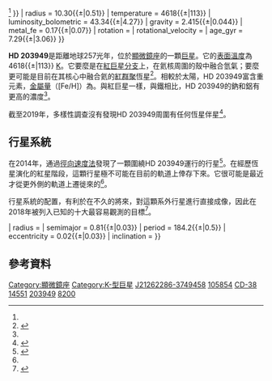 {{Short description|在顯微鏡座的一顆恆星}}
{{Sky|21|26|22.8745|-|37|49|45.9539}}
{{Starbox begin
|name=HD 203949
}}
{{Starbox observe
| epoch = J2000
| constell = [[顯微鏡座|顯微鏡座]]
| ra = {{RA|21|26|22.8745}}<ref name=EDR3/>
| dec = {{DEC|-37|49|45.950}}<ref name=EDR3/>
| appmag_v = 5.62{{±|0.01}}<ref name=Campante2019/>
}}
{{Starbox character
| type = [[巨星|巨星]]
| class = K2III<ref name=houk1999>{{cite journal
 | last1=Houk | first1=N. | last2=Swift | first2=C.
 | title=Michigan catalogue of two-dimensional spectral types for the HD Stars
 | journal=Michigan Spectral Survey
 | volume=5 | year=1999
 | bibcode=1999MSS...C05....0H }}</ref>
|b-v=
}}
{{Starbox astrometry
| radial_v = {{val|-83.50|0.16}}<ref name=EDR3>{{cite Gaia EDR3|6583094222249556224}}</ref>
| prop_mo_ra = 168.257<ref name=EDR3/>
| prop_mo_dec = −11.075<ref name=EDR3/>
| parallax = 12.6806
| p_error = 0.0577
| parallax_footnote = <ref name=EDR3/>
| absmag_v = +1.10<ref name=xhip>{{cite journal
 | title=XHIP: An extended hipparcos compilation
 | journal=Astronomy Letters
 | volume=38 | issue=5 | pages=331 | year=2012
 | last1=Anderson | first1=E. | last2=Francis | first2=Ch.
 | bibcode=2012AstL...38..331A | arxiv=1108.4971
 | doi=10.1134/S1063773712050015 | s2cid=119257644
 }}</ref>
}}
{{Starbox detail
| source =<ref name=Campante2019/>
| mass =  1.00{{±|0.16}}
| radius = 10.30{{±|0.51}}
| temperature = 4618{{±|113}}
| luminosity_bolometric = 43.34{{±|4.27}}
| gravity = 2.415{{±|0.044}}
| metal_fe = 0.17{{±|0.07}}
| rotation = 
| rotational_velocity = 
| age_gyr =  7.29{{±|3.06}}
}}
{{Starbox catalog
| names = {{odlist|CD=-38 14551|GSC=07979-00047|2MASS = J21262286-3749458|TYC=7979-47-1|HIP=105854|HR=8200|Gaia DR2=6583094222249556224}}<ref name=SIMBAD>{{cite simbad|title=HD 121056|accessdate=2021-05-13}}</ref>
}}
{{Starbox reference
| Simbad = HD+203949
}}
{{Starbox end}}

'''HD 203949'''是距離地球257光年，位於[[顯微鏡座|顯微鏡座]]的一顆[[巨星|巨星]]。它的[[有效溫度|表面溫度]]為4618{{±|113}} [[開爾文|K]]。它要麼是在[[紅巨星分支|紅巨星分支]]上，在氦核周圍的殼中融合氫氣；要麼更可能是目前在其核心中融合氦的[[紅群聚|紅群聚]]恆星<ref name=Campante2019>{{cite journal |arxiv=1909.05961 |doi=10.3847/1538-4357/ab44a8 |title=TESS Asteroseismology of the Known Red-giant Host Stars HD 212771 and HD 203949 |year=2019 |last1=Campante |first1=Tiago L. |last2=Corsaro |first2=Enrico |last3=Lund |first3=Mikkel N. |last4=Mosser |first4=Benoît |last5=Serenelli |first5=Aldo |last6=Veras |first6=Dimitri |last7=Adibekyan |first7=Vardan |last8=Antia |first8=H. M. |last9=Ball |first9=Warrick |last10=Basu |first10=Sarbani |last11=Bedding |first11=Timothy R. |last12=Bossini |first12=Diego |last13=Davies |first13=Guy R. |last14=Mena |first14=Elisa Delgado |last15=García |first15=Rafael A. |last16=Handberg |first16=Rasmus |last17=Hon |first17=Marc |last18=Kane |first18=Stephen R. |last19=Kawaler |first19=Steven D. |last20=Kuszlewicz |first20=James S. |last21=Lucas |first21=Miles |last22=Mathur |first22=Savita |last23=Nardetto |first23=Nicolas |last24=Nielsen |first24=Martin B. |last25=Pinsonneault |first25=Marc H. |last26=Reffert |first26=Sabine |last27=Aguirre |first27=Víctor Silva |last28=Stassun |first28=Keivan G. |last29=Stello |first29=Dennis |last30=Stock |first30=Stephan |journal=The Astrophysical Journal |volume=885 |issue=1 |page=31 |bibcode=2019ApJ...885...31C |s2cid=202572968 |display-authors=1 }}</ref>。相較於太陽，HD 203949富含重元素，[[金屬量|金屬量]]（[Fe/H]）為{{val|0.17|0.07|ul=dex}}。與紅巨星一樣，與鐵相比，HD 203949的鈉和鋁有更高的濃度<ref name=Campante2019/>。

截至2019年，多樣性調查沒有發現HD 203949周圍有任何恆星伴星<ref>{{cite journal |arxiv=1903.02332 |doi=10.1093/mnras/stz671 |title=A high binary fraction for the most massive close-in giant planets and brown dwarf desert members |year=2019 |last1=Biller |first1=B. |last2=Mužić |first2=K. |last3=Lopez |first3=E. |last4=Bonavita |first4=M. |last5=Rice |first5=K. |last6=Fontanive |first6=C. |journal=Monthly Notices of the Royal Astronomical Society |volume=485 |issue=4 |pages=4967–4996 }}</ref>。

== 行星系統 ==
在2014年，通過[[徑向速度法|徑向速度法]]發現了一顆圍繞HD 203949運行的行星<ref name=Jones2014>{{cite journal |arxiv=1406.0884 |doi=10.1051/0004-6361/201323345 |title=The properties of planets around giant stars |year=2014 |last1=Jones |first1=M. I. |last2=Jenkins |first2=J. S. |last3=Bluhm |first3=P. |last4=Rojo |first4=P. |last5=Melo |first5=C. H. F. |journal=Astronomy & Astrophysics |volume=566 |pages=A113 |bibcode=2014A&A...566A.113J |s2cid=118396750 }}</ref>。在經歷恆星演化的紅星階段，這顆行星極不可能在目前的軌道上倖存下來。它很可能是最近才從更外側的軌道上遷徙來的<ref name=Campante2019/>。

行星系統的配置，有利於在不久的將來，對這顆系外行星進行直接成像，因此在2018年被列入已知的十大最容易觀測的目標<ref>{{cite journal |arxiv=1802.06252 |doi=10.1051/0004-6361/201832847 |title=Kernel-nulling for a robust direct interferometric detection of extrasolar planets |year=2018 |last1=Martinache |first1=Frantz |last2=Ireland |first2=Michael J. |journal=Astronomy & Astrophysics |volume=619 |pages=A87 |bibcode=2018A&A...619A..87M |s2cid=118882482 }}</ref>。

{{OrbitboxPlanet begin
| name = HD 203949
| table_ref =<ref name=Jones2014/>
}}
{{OrbitboxPlanet
| exoplanet = HIP 105854b
| mass =  >8.2{{±|0.2}}{{refn|group=note|根據Campante等人的說法，這顆行星的最低質量必須向下修正30%<ref name=Campante2019/>。 }}
| radius = 
| semimajor = 0.81{{±|0.03}}
| period =  184.2{{±|0.5}}
| eccentricity = 0.02{{±|0.03}}
| inclination = 
}}
{{Orbitbox end}}
{{reflist|group=note}}

== 參考資料 ==
{{Reflist}}

{{DEFAULTSORT:HD 203949}}
[[Category:顯微鏡座|Category:顯微鏡座]]
[[Category:K-型巨星|Category:K-型巨星]]
[[Category:2MASS天體|J21262286-3749458]]
[[Category:HIP天體|105854]]
[[Category:波恩天體|CD-38 14551]]
[[Category:HD和HDE天體|203949]]
[[Category:HR天體|8200]]